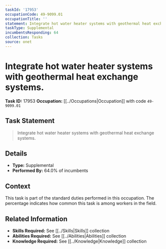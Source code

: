 ```yaml
---
taskId: '17953'
occupationCode: 49-9099.01
occupationTitle: ''
statement: Integrate hot water heater systems with geothermal heat exchange systems.
taskType: Supplemental
incumbentsResponding: 64
collection: Tasks
source: onet
---
```

# Integrate hot water heater systems with geothermal heat exchange systems.

**Task ID:** 17953
**Occupation:** [[../Occupations|Occupation]] with code `49-9099.01`

## Task Statement

> Integrate hot water heater systems with geothermal heat exchange systems.

## Details

- **Type:** Supplemental
- **Performed By:** 64.0% of incumbents

## Context

This task is part of the standard duties performed in this occupation. The percentage indicates how common this task is among workers in the field.

## Related Information

- **Skills Required:** See [[../Skills|Skills]] collection
- **Abilities Required:** See [[../Abilities|Abilities]] collection
- **Knowledge Required:** See [[../Knowledge|Knowledge]] collection
